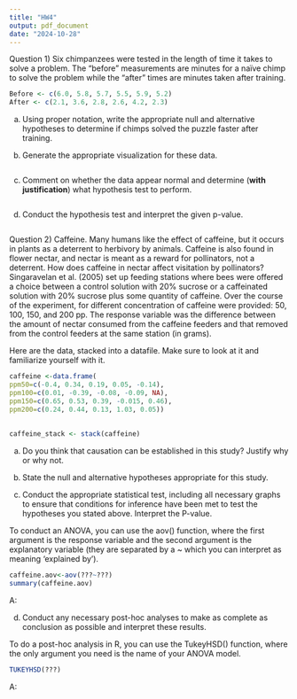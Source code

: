 ```yaml
---
title: "HW4"
output: pdf_document
date: "2024-10-28"
---
```


Question 1) Six chimpanzees were tested in the length of time it takes to solve a problem. The “before” measurements are minutes for a naïve chimp to solve the problem while the “after” times are minutes taken after training. 

```r
Before <- c(6.0, 5.8, 5.7, 5.5, 5.9, 5.2)
After <- c(2.1, 3.6, 2.8, 2.6, 4.2, 2.3)
```

a) Using proper notation, write the appropriate null and alternative hypotheses to determine if chimps solved the puzzle faster after training.



b) Generate the appropriate visualization for these data.

```r

```


c) Comment on whether the data appear normal and determine (**with justification**) what hypothesis test to perform.

```r

```




d) Conduct the hypothesis test and interpret the given p-value.

```r

```





Question 2) Caffeine. Many humans like the effect of caffeine, but it occurs in plants as a deterrent to herbivory by animals. Caffeine is also found in flower nectar, and nectar is meant as a reward for pollinators, not a deterrent. How does caffeine in nectar affect visitation by pollinators? Singaravelan et al. (2005) set up feeding stations where bees were offered a choice between a control solution with 20% sucrose or a caffeinated solution with 20% sucrose plus some quantity of caffeine. Over the course of the experiment, for different concentration of caffeine were provided: 50, 100, 150, and 200 pp. The response variable was the difference between the amount of nectar consumed from the caffeine feeders and that removed from the control feeders at the same station (in grams). 


Here are the data, stacked into a datafile. Make sure to look at it and familiarize yourself with it.

```r
caffeine <-data.frame(
ppm50=c(-0.4, 0.34, 0.19, 0.05, -0.14), 
ppm100=c(0.01, -0.39, -0.08, -0.09, NA), 
ppm150=c(0.65, 0.53, 0.39, -0.015, 0.46), 
ppm200=c(0.24, 0.44, 0.13, 1.03, 0.05))
 
 
caffeine_stack <- stack(caffeine)
```



a) Do you think that causation can be established in this study? Justify why or why not.


b) State the null and alternative hypotheses appropriate for this study.


c) Conduct the appropriate statistical test, including all necessary graphs to ensure that conditions for inference have been met to test the hypotheses you stated above. Interpret the P-value. 

To conduct an ANOVA, you can use the aov() function, where the first argument is the response variable and the second argument is the explanatory variable (they are separated by a ~ which you can interpret as meaning 'explained by').

```r
caffeine.aov<-aov(???~???)
summary(caffeine.aov)
```

A: 

d) Conduct any necessary post-hoc analyses to make as complete as conclusion as possible and interpret these results. 

To do a post-hoc analysis in R, you can use the TukeyHSD() function, where the only argument you need is the name of your ANOVA model.

```r
TUKEYHSD(???)
```

A: 
